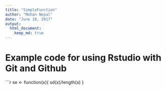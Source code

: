 ```yaml
---
title: "SimpleFunction"
author: "Mohan Nepal"
date: "June 10, 2017"
output: 
  html_document:
    keep_md: true
---
```

# Example code for using Rstudio with Git and Github
```r
se <- function(x){
  sd(x)/length(x)
}

